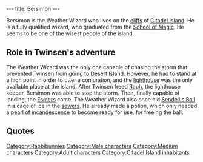 ---
title: Bersimon
---

{{Character|
Name=Bersimon|
Image=MAGE.jpg|
Race=[[Rabbibunny]]|
Gender=Male|
Size=Medium|
Age=Adult}}

Bersimon is the Weather Wizard who lives on the [[cliffs]] of [[Citadel Island]]. He is a fully qualified wizard, who graduated from the [[School of Magic]]. He seems to be one of the wisest people of the island.

==Role in Twinsen's adventure==
The Weather Wizard was the only one capable of chasing the storm that prevented [[Twinsen]] from going to [[Desert Island]]. However, he had to stand at a high point in order to utter a conjuration, and the [[lighthouse]] was the only available place at the island. After Twinsen freed [[Raph]], the lighthouse keeper, Bersimon was able to stop the storm. Then, finally capable of landing, the [[Esmers]] came. The Weather Wizard also once hid [[Sendell's Ball]] in a cage of ice in the [[sewers]]. He already made a potion, which only needed a [[pearl of incandescence]] to become ready for use, for freeing the ball.

==Quotes==
{{Quote|
Quote=This storm...I wanted to get rid of it but the lighthouse was closed and I can't find the keeper anywhere. Only he could help me reach the top of the building where I have the view I need to utter a conjuration. It's the only way to stop this storm that neutralizes the island. But I need the lighthouse keeper.|
Character=Bersimon}}
{{Quote|
Quote=Please, don't touch the container on the stove. OK? It contains a terrible creature!|
Character=Bersimon}}
{{Quote|
Quote=Hmm...er...don't mention it please, it's only ...well just a kind of small personal experiment.|
Character=Bersimon}}
{{Quote|
Quote=Don't touch that! I'm trying to create an enchanted ring and this put must not boil. Once I get myself a pearl of incandescence, I'll be able to call the lightning!|
Character=Bersimon}}
{{Quote|
Quote=I just bumped into the keeper who was going back to the lighthouse. He told me that a true hero had just saved him from a voracious monster.|
Character=Bersimon}}
{{Quote|
Quote=Bravo! And now, if you appreciate Great Art, let's meet at the lighthouse. You'll see what you'll see!|
Character=Bersimon}}
{{Quote|
Quote=Bravo! And now, if you appreciate Great Art, let's meet at the lighthouse. You'll see what you'll see!|
Character=Bersimon}}
{{Quote|
Quote=Don't forget to finish the lightning potion. To do so, go to the Desert Island to find a pearl of incandescence.|
Character=Bersimon's letter}}
{{Quote|
Quote=Not being from here, I find your island rather strange. I don't understand why your Weather Wizard does nothing about this storm.|
Character=[[Tourist Quetch]]}}
{{Quote|
Quote=I don't take anybody in this storm, I hate this weather. And why doesn't the Weather Wizard intervene, heh?|
Character=[[Scooter Rabbibunny]]}}
{{Quote|
Quote=Shortly after FunFrock's disappearance, it was hidden on Citadel Island by the Weather Wizard. He placed it in a cage of ice which he then bound with a powerful spell. According to him, only the power of lightning is capable of freeing the ball.|
Character=[[Mentor of the Scool of Magic]]}}
{{Quote|
Quote=Diploma of Elementary-Weather Magic. The Wizard Bersimon has proven his talents as a master of the elements. He has reached the rank of Grand Master of sea winds and tornadoes.|
Character=Bersimon's diploma}}

[[Category:Rabbibunnies]]
[[Category:Male characters]]
[[Category:Medium characters]]
[[Category:Adult characters]]
[[Category:Citadel Island inhabitants]]